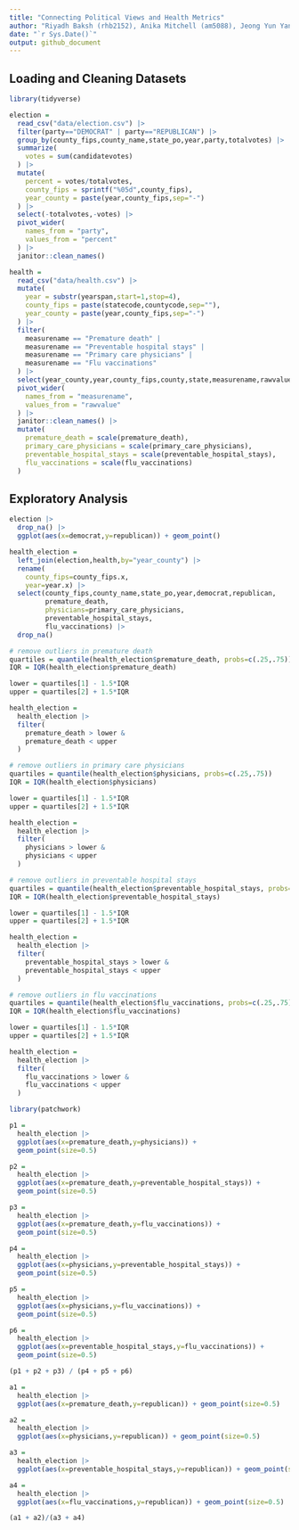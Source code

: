 ```yaml
---
title: "Connecting Political Views and Health Metrics"
author: "Riyadh Baksh (rhb2152), Anika Mitchell (am5088), Jeong Yun Yang (jy3306)"
date: "`r Sys.Date()`"
output: github_document
---
```


## Loading and Cleaning Datasets

```r
library(tidyverse)
```


```r
election =
  read_csv("data/election.csv") |>
  filter(party=="DEMOCRAT" | party=="REPUBLICAN") |>
  group_by(county_fips,county_name,state_po,year,party,totalvotes) |>
  summarize(
    votes = sum(candidatevotes)
  ) |>
  mutate(
    percent = votes/totalvotes,
    county_fips = sprintf("%05d",county_fips),
    year_county = paste(year,county_fips,sep="-")
  ) |>
  select(-totalvotes,-votes) |>
  pivot_wider(
    names_from = "party",
    values_from = "percent"
  ) |>
  janitor::clean_names()
```

```r
health =
  read_csv("data/health.csv") |>
  mutate(
    year = substr(yearspan,start=1,stop=4),
    county_fips = paste(statecode,countycode,sep=""),
    year_county = paste(year,county_fips,sep="-")
  ) |>
  filter(
    measurename == "Premature death" |
    measurename == "Preventable hospital stays" |
    measurename == "Primary care physicians" |
    measurename == "Flu vaccinations"
  ) |>
  select(year_county,year,county_fips,county,state,measurename,rawvalue) |>
  pivot_wider(
    names_from = "measurename",
    values_from = "rawvalue"
  ) |>
  janitor::clean_names() |>
  mutate(
    premature_death = scale(premature_death),
    primary_care_physicians = scale(primary_care_physicians),
    preventable_hospital_stays = scale(preventable_hospital_stays),
    flu_vaccinations = scale(flu_vaccinations)
  )
```
## Exploratory Analysis

```r
election |>
  drop_na() |>
  ggplot(aes(x=democrat,y=republican)) + geom_point()
```

```r
health_election =
  left_join(election,health,by="year_county") |>
  rename(
    county_fips=county_fips.x,
    year=year.x) |>
  select(county_fips,county_name,state_po,year,democrat,republican,
         premature_death,
         physicians=primary_care_physicians,
         preventable_hospital_stays,
         flu_vaccinations) |>
  drop_na()

# remove outliers in premature death
quartiles = quantile(health_election$premature_death, probs=c(.25,.75))
IQR = IQR(health_election$premature_death)

lower = quartiles[1] - 1.5*IQR
upper = quartiles[2] + 1.5*IQR

health_election =
  health_election |>
  filter(
    premature_death > lower &
    premature_death < upper
  )

# remove outliers in primary care physicians
quartiles = quantile(health_election$physicians, probs=c(.25,.75))
IQR = IQR(health_election$physicians)

lower = quartiles[1] - 1.5*IQR
upper = quartiles[2] + 1.5*IQR

health_election =
  health_election |>
  filter(
    physicians > lower &
    physicians < upper
  )

# remove outliers in preventable hospital stays
quartiles = quantile(health_election$preventable_hospital_stays, probs=c(.25,.75))
IQR = IQR(health_election$preventable_hospital_stays)

lower = quartiles[1] - 1.5*IQR
upper = quartiles[2] + 1.5*IQR

health_election =
  health_election |>
  filter(
    preventable_hospital_stays > lower &
    preventable_hospital_stays < upper
  )

# remove outliers in flu vaccinations
quartiles = quantile(health_election$flu_vaccinations, probs=c(.25,.75))
IQR = IQR(health_election$flu_vaccinations)

lower = quartiles[1] - 1.5*IQR
upper = quartiles[2] + 1.5*IQR

health_election =
  health_election |>
  filter(
    flu_vaccinations > lower &
    flu_vaccinations < upper
  )
```



```r
library(patchwork)

p1 =
  health_election |>
  ggplot(aes(x=premature_death,y=physicians)) +
  geom_point(size=0.5)

p2 =
  health_election |>
  ggplot(aes(x=premature_death,y=preventable_hospital_stays)) +
  geom_point(size=0.5)

p3 =
  health_election |>
  ggplot(aes(x=premature_death,y=flu_vaccinations)) +
  geom_point(size=0.5)

p4 =
  health_election |>
  ggplot(aes(x=physicians,y=preventable_hospital_stays)) +
  geom_point(size=0.5)

p5 =
  health_election |>
  ggplot(aes(x=physicians,y=flu_vaccinations)) +
  geom_point(size=0.5)

p6 =
  health_election |>
  ggplot(aes(x=preventable_hospital_stays,y=flu_vaccinations)) +
  geom_point(size=0.5)

(p1 + p2 + p3) / (p4 + p5 + p6)


```


```r
a1 =
  health_election |>
  ggplot(aes(x=premature_death,y=republican)) + geom_point(size=0.5)

a2 =
  health_election |>
  ggplot(aes(x=physicians,y=republican)) + geom_point(size=0.5)

a3 =
  health_election |>
  ggplot(aes(x=preventable_hospital_stays,y=republican)) + geom_point(size=0.5)

a4 =
  health_election |>
  ggplot(aes(x=flu_vaccinations,y=republican)) + geom_point(size=0.5)

(a1 + a2)/(a3 + a4)
```







